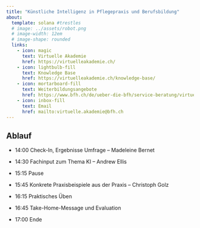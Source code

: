 ```yaml
---
title: "Künstliche Intelligenz in Pflegepraxis und Berufsbildung"
about:
  template: solana #trestles
  # image: ../assets/robot.png
  # image-width: 12em
  # image-shape: rounded
  links:
    - icon: magic
      text: Virtuelle Akademie
      href: https://virtuelleakademie.ch/
    - icon: lightbulb-fill
      text: Knowledge Base
      href: https://virtuelleakademie.ch/knowledge-base/
    - icon: mortarboard-fill
      text: Weiterbildungsangebote
      href: https://www.bfh.ch/de/ueber-die-bfh/service-beratung/virtuelle-akademie/
    - icon: inbox-fill
      text: Email
      href: mailto:virtuelle.akademie@bfh.ch
---
```

## Ablauf


:::{.callout-note appearance="simple"}

- 14:00 Check-In, Ergebnisse Umfrage – Madeleine Bernet

- 14:30 Fachinput zum Thema KI – Andrew Ellis

- 15:15 Pause

- 15:45 Konkrete Praxisbeispiele aus der Praxis – Christoph Golz 

- 16:15 Praktisches Üben 

- 16:45 Take-Home-Message und Evaluation 

- 17:00 Ende 

:::


